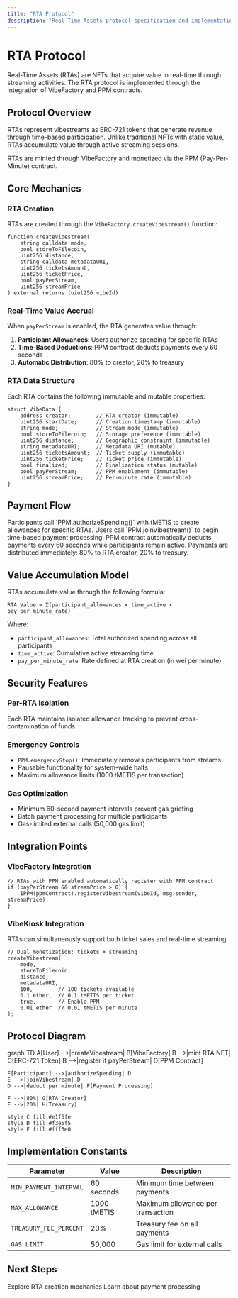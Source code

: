 ```yaml
---
title: "RTA Protocol"
description: "Real-Time Assets protocol specification and implementation"
---
```


# RTA Protocol

Real-Time Assets (RTAs) are NFTs that acquire value in real-time through streaming activities. The RTA protocol is implemented through the integration of VibeFactory and PPM contracts.

## Protocol Overview

RTAs represent vibestreams as ERC-721 tokens that generate revenue through time-based participation. Unlike traditional NFTs with static value, RTAs accumulate value through active streaming sessions.

<Note>
RTAs are minted through VibeFactory and monetized via the PPM (Pay-Per-Minute) contract.
</Note>

## Core Mechanics

### RTA Creation

RTAs are created through the `VibeFactory.createVibestream()` function:

```solidity
function createVibestream(
    string calldata mode,
    bool storeToFilecoin,
    uint256 distance,
    string calldata metadataURI,
    uint256 ticketsAmount,
    uint256 ticketPrice,
    bool payPerStream,
    uint256 streamPrice
) external returns (uint256 vibeId)
```

### Real-Time Value Accrual

When `payPerStream` is enabled, the RTA generates value through:

1. **Participant Allowances**: Users authorize spending for specific RTAs
2. **Time-Based Deductions**: PPM contract deducts payments every 60 seconds
3. **Automatic Distribution**: 80% to creator, 20% to treasury

### RTA Data Structure

Each RTA contains the following immutable and mutable properties:

```solidity
struct VibeData {
    address creator;        // RTA creator (immutable)
    uint256 startDate;      // Creation timestamp (immutable)
    string mode;            // Stream mode (immutable)
    bool storeToFilecoin;   // Storage preference (immutable)
    uint256 distance;       // Geographic constraint (immutable)
    string metadataURI;     // Metadata URI (mutable)
    uint256 ticketsAmount;  // Ticket supply (immutable)
    uint256 ticketPrice;    // Ticket price (immutable)
    bool finalized;         // Finalization status (mutable)
    bool payPerStream;      // PPM enablement (immutable)
    uint256 streamPrice;    // Per-minute rate (immutable)
}
```

## Payment Flow

<Steps>
  <Step title="Authorization">
    Participants call `PPM.authorizeSpending()` with tMETIS to create allowances for specific RTAs.
  </Step>
  <Step title="Stream Entry">
    Users call `PPM.joinVibestream()` to begin time-based payment processing.
  </Step>
  <Step title="Real-Time Deduction">
    PPM contract automatically deducts payments every 60 seconds while participants remain active.
  </Step>
  <Step title="Revenue Distribution">
    Payments are distributed immediately: 80% to RTA creator, 20% to treasury.
  </Step>
</Steps>

## Value Accumulation Model

RTAs accumulate value through the following formula:

```
RTA Value = Σ(participant_allowances × time_active × pay_per_minute_rate)
```

Where:
- `participant_allowances`: Total authorized spending across all participants
- `time_active`: Cumulative active streaming time
- `pay_per_minute_rate`: Rate defined at RTA creation (in wei per minute)

## Security Features

### Per-RTA Isolation
Each RTA maintains isolated allowance tracking to prevent cross-contamination of funds.

### Emergency Controls
- `PPM.emergencyStop()`: Immediately removes participants from streams
- Pausable functionality for system-wide halts
- Maximum allowance limits (1000 tMETIS per transaction)

### Gas Optimization
- Minimum 60-second payment intervals prevent gas griefing
- Batch payment processing for multiple participants
- Gas-limited external calls (50,000 gas limit)

## Integration Points

### VibeFactory Integration
```solidity
// RTAs with PPM enabled automatically register with PPM contract
if (payPerStream && streamPrice > 0) {
    IPPM(ppmContract).registerVibestream(vibeId, msg.sender, streamPrice);
}
```

### VibeKiosk Integration
RTAs can simultaneously support both ticket sales and real-time streaming:

```solidity
// Dual monetization: tickets + streaming
createVibestream(
    mode,
    storeToFilecoin,
    distance,
    metadataURI,
    100,        // 100 tickets available
    0.1 ether,  // 0.1 tMETIS per ticket
    true,       // Enable PPM
    0.01 ether  // 0.01 tMETIS per minute
);
```

## Protocol Diagram

<div className="mermaid">
graph TD
    A[User] -->|createVibestream| B[VibeFactory]
    B -->|mint RTA NFT| C[ERC-721 Token]
    B -->|register if payPerStream| D[PPM Contract]
    
    E[Participant] -->|authorizeSpending| D
    E -->|joinVibestream| D
    D -->|deduct per minute| F[Payment Processing]
    
    F -->|80%| G[RTA Creator]
    F -->|20%| H[Treasury]
    
    style C fill:#e1f5fe
    style D fill:#f3e5f5
    style F fill:#fff3e0
</div>

## Implementation Constants

| Parameter | Value | Description |
|-----------|--------|-------------|
| `MIN_PAYMENT_INTERVAL` | 60 seconds | Minimum time between payments |
| `MAX_ALLOWANCE` | 1000 tMETIS | Maximum allowance per transaction |
| `TREASURY_FEE_PERCENT` | 20% | Treasury fee on all payments |
| `GAS_LIMIT` | 50,000 | Gas limit for external calls |

## Next Steps

<CardGroup cols={2}>
  <Card title="VibeFactory Contract" icon="industry" href="/contracts/vibe-factory">
    Explore RTA creation mechanics
  </Card>
  <Card title="PPM Contract" icon="clock" href="/contracts/ppm">
    Learn about payment processing
  </Card>
</CardGroup>
